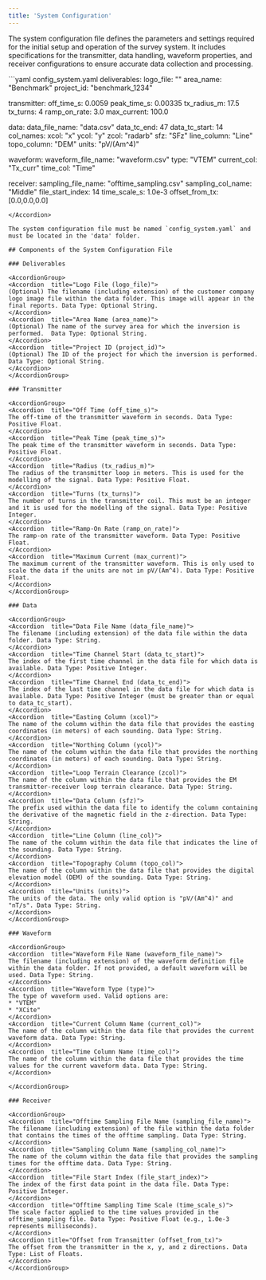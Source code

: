 ```yaml
---
title: 'System Configuration'
---
```


The system configuration file defines the parameters and settings required for the initial setup and operation of the survey system. It includes specifications for the transmitter, data handling, waveform properties, and receiver configurations to ensure accurate data collection and processing.

<Accordion title="Example System Configuration File:">
  ```yaml config_system.yaml
  deliverables: 
    logo_file: ""
    area_name: "Benchmark"
    project_id: "benchmark_1234"

  transmitter:
    off_time_s: 0.0059
    peak_time_s: 0.00335
    tx_radius_m: 17.5
    tx_turns: 4
    ramp_on_rate: 3.0
    max_current: 100.0

  data: 
    data_file_name: "data.csv"
    data_tc_end: 47
    data_tc_start: 14    
    col_names: 
      xcol: "x"
      ycol: "y"
      zcol: "radarb"
      sfz: "SFz"
      line_column: "Line"
      topo_column: "DEM"
    units: "pV/(Am^4)"

  waveform: 
    waveform_file_name: "waveform.csv"
    type: "VTEM"
    current_col: "Tx_curr"
    time_col: "Time"
    
  receiver: 
    sampling_file_name: "offtime_sampling.csv"
    sampling_col_name: "Middle"
    file_start_index: 14
    time_scale_s: 1.0e-3
    offset_from_tx: [0.0,0.0,0.0] 
  ```
</Accordion>

The system configuration file must be named `config_system.yaml` and must be located in the 'data' folder.

## Components of the System Configuration File

### Deliverables

<AccordionGroup>
<Accordion  title="Logo File (logo_file)">
(Optional) The filename (including extension) of the customer company logo image file within the data folder. This image will appear in the final reports. Data Type: Optional String.
</Accordion>
<Accordion  title="Area Name (area_name)">
(Optional) The name of the survey area for which the inversion is performed.  Data Type: Optional String.
</Accordion>
<Accordion  title="Project ID (project_id)">
(Optional) The ID of the project for which the inversion is performed. Data Type: Optional String.
</Accordion>
</AccordionGroup>

### Transmitter

<AccordionGroup>
<Accordion  title="Off Time (off_time_s)">
The off-time of the transmitter waveform in seconds. Data Type: Positive Float.
</Accordion>
<Accordion  title="Peak Time (peak_time_s)">
The peak time of the transmitter waveform in seconds. Data Type: Positive Float.
</Accordion>
<Accordion  title="Radius (tx_radius_m)">
The radius of the transmitter loop in meters. This is used for the modelling of the signal. Data Type: Positive Float.
</Accordion>
<Accordion  title="Turns (tx_turns)">
The number of turns in the transmitter coil. This must be an integer and it is used for the modelling of the signal. Data Type: Positive Integer.
</Accordion>
<Accordion  title="Ramp-On Rate (ramp_on_rate)">
The ramp-on rate of the transmitter waveform. Data Type: Positive Float.
</Accordion>
<Accordion  title="Maximum Current (max_current)">
The maximum current of the transmitter waveform. This is only used to scale the data if the units are not in pV/(Am^4). Data Type: Positive Float.
</Accordion>
</AccordionGroup>

### Data

<AccordionGroup>
<Accordion  title="Data File Name (data_file_name)">
The filename (including extension) of the data file within the data folder. Data Type: String.
</Accordion>
<Accordion  title="Time Channel Start (data_tc_start)">
The index of the first time channel in the data file for which data is available. Data Type: Positive Integer.
</Accordion>
<Accordion  title="Time Channel End (data_tc_end)">
The index of the last time channel in the data file for which data is available. Data Type: Positive Integer (must be greater than or equal to data_tc_start).
</Accordion>
<Accordion  title="Easting Column (xcol)">
The name of the column within the data file that provides the easting coordinates (in meters) of each sounding. Data Type: String.
</Accordion>
<Accordion  title="Northing Column (ycol)">
The name of the column within the data file that provides the northing coordinates (in meters) of each sounding. Data Type: String.
</Accordion>
<Accordion  title="Loop Terrain Clearance (zcol)">
The name of the column within the data file that provides the EM transmitter-receiver loop terrain clearance. Data Type: String.
</Accordion>
<Accordion  title="Data Column (sfz)">
The prefix used within the data file to identify the column containing the derivative of the magnetic field in the z-direction. Data Type: String.
</Accordion>
<Accordion  title="Line Column (line_col)">
The name of the column within the data file that indicates the line of the sounding. Data Type: String.
</Accordion>
<Accordion  title="Topography Column (topo_col)">
The name of the column within the data file that provides the digital elevation model (DEM) of the sounding. Data Type: String.
</Accordion>
<Accordion  title="Units (units)">
The units of the data. The only valid option is "pV/(Am^4)" and "nT/s". Data Type: String.
</Accordion>
</AccordionGroup>

### Waveform 

<AccordionGroup>
<Accordion  title="Waveform File Name (waveform_file_name)">
The filename (including extension) of the waveform definition file within the data folder. If not provided, a default waveform will be used. Data Type: String.
</Accordion>
<Accordion  title="Waveform Type (type)">
The type of waveform used. Valid options are:
* "VTEM"
* "XCite"
</Accordion>
<Accordion  title="Current Column Name (current_col)">
The name of the column within the data file that provides the current waveform data. Data Type: String.
</Accordion>
<Accordion  title="Time Column Name (time_col)">
The name of the column within the data file that provides the time values for the current waveform data. Data Type: String.
</Accordion>

</AccordionGroup>

### Receiver

<AccordionGroup>
<Accordion  title="Offtime Sampling File Name (sampling_file_name)">
The filename (including extension) of the file within the data folder that contains the times of the offtime sampling. Data Type: String.
</Accordion>
<Accordion  title="Sampling Column Name (sampling_col_name)">
The name of the column within the data file that provides the sampling times for the offtime data. Data Type: String.
</Accordion>
<Accordion  title="File Start Index (file_start_index)">
The index of the first data point in the data file. Data Type: Positive Integer.
</Accordion>
<Accordion  title="Offtime Sampling Time Scale (time_scale_s)">
The scale factor applied to the time values provided in the offtime_sampling file. Data Type: Positive Float (e.g., 1.0e-3 represents milliseconds).
</Accordion>
<Accordion title="Offset from Transmitter (offset_from_tx)">
The offset from the transmitter in the x, y, and z directions. Data Type: List of Floats.
</Accordion>
</AccordionGroup>
